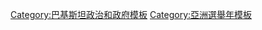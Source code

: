 {{Navbox
|name = 巴基斯坦選舉
|title = {{flagicon|Pakistan}} [[巴基斯坦选举|巴基斯坦选举与公投]]
|listclass = hlist
|state = 

|group1 = [[巴基斯坦国民议会|大选]]
|list1  = 
*[[1920年印度大选|1920年]]¹
*[[1923年印度大选|1923年]]¹
*[[1926年印度大选|1926年]]¹
*[[1930年印度大选|1930年]]¹
*[[1934年印度大选|1934年]]¹
*[[1945年印度大选|1945年]]¹
*[[1970年巴基斯坦大选|1970年]]
*[[1977年巴基斯坦大选|1977年]]
*[[1985年巴基斯坦大选|1985年]]
*[[1988年巴基斯坦大选|1988年]]
*[[1990年巴基斯坦大选|1990年]]
*[[1993年巴基斯坦大选|1993年]]
*[[1997年巴基斯坦大选|1997年]]
*[[2002年巴基斯坦大选|2002年]]
*[[2008年巴基斯坦國會選舉|2008年]] 
*[[2013年巴基斯坦大选|2013年]]
*[[2018年巴基斯坦大选|2018年]]

|group2 = 参议院选举
|list2 = 
*[[2006年巴基斯坦参议院选举|2006]]
*[[2009年巴基斯坦参议院选举|2009]]
*[[2012年巴基斯坦参议院选举|2012]]
*[[2015年巴基斯坦参议院选举|''2015'']]

|group3 = 地方选举
|list3 = 
*[[1937年印度地方选举|1937年]]¹
*[[1946年印度地方选举|1946年]]¹
*[[1951年巴基斯坦地方选举|1951年]]
*[[Sindh provincial election, 1953|1953]]
*[[1954年东巴基斯坦立法选举|1954年]]

|group4 = 公投
|list4 = 
*[[Pakistani referendum, 1960|1960]]
*[[Pakistani Islamisation programme referendum, 1984|1984]]
*[[Pakistani referendum, 2002|2002]]

|below = ¹ 作为英属印度的一部分

}}<noinclude>
{{collapsible option}}
[[Category:巴基斯坦政治和政府模板]]
[[Category:亞洲選舉年模板]]
</noinclude>